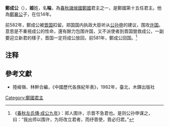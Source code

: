 {{Eranamebox|年号= 鄭成公
|起讫时间= 前584年—前571年
|政权= [[鄭国|鄭国]]
|帝王= '''鄭成公'''睔
|历时= 14年
|timeline= <timeline>
ImageSize  = width:200 height:50
PlotArea   = width:180 height:30 left:10 bottom:20
TimeAxis   = orientation:horizontal
DateFormat = yyyy
Period     = from:-722 till:-479
AlignBars  = early
ScaleMajor = increment:243 start:-722
Colors =
  id:canvas value:rgb(1,1,0.85)
BackgroundColors = canvas:canvas
PlotData =
  width:15 color:black
  bar:era from:start till:end
  bar:era from:-584 till:-570 color:red
</timeline>
|说明= 鄭成公在位年在春秋时代的位置
}}
'''鄭成公'''（{{bd|？||前571年|catIdx=J姬}}），'''姬'''姓，名'''睔'''，為[[春秋时期|春秋]][[諸侯國|諸侯國]][[鄭國|鄭國]]君主之一，是鄭國第十五任君主。他為[[鄭襄公|鄭襄公]]子，在位14年。

前582年，鄭成公被[[晋国|晋国]]扣留。郑国国内执政大臣听从[[公孙申|公孙申]]的建议，围攻[[许国|许国]]。意思是不重視成公的性命，還有餘力包围许国，又不派使者到晋国營救成公，一副要迎立新君的樣子，晋国一定将成公放回，前581年，鄭成公回国。<ref>《[[s:春秋左氏傳/成公|春秋左氏傳·成公九年]]》：郑人围许，示晋不急君也。是则公孙申谋之，曰：“我出师以围许，为将改立君者，而纾晋使，晋必归君。”</ref>

== 注释 ==
{{reflist}}

{{start box}}
{{s-before|[[鄭悼公|鄭悼公]]}}
{{s-title|[[春秋时期|春秋]][[鄭國|鄭國]]君主|前584年—前581年<br>第一次在位}}
{{s-after|[[公子繻|公子繻]]}}
{{s-before|[[郑僖公|郑僖公]]}}
{{s-title|[[春秋时期|春秋]][[鄭國|鄭國]]君主|前581年—前571年<br>第二次在位}}
{{s-after|[[鄭僖公|鄭僖公]]}}
{{end box}}
{{郑国君主}}
==參考文獻==
*陸峻嶺、林幹合編，《中國歷代各族紀年表》，1982年，臺北，木鐸出版社

[[Category:鄭國君主|Category:鄭國君主]]